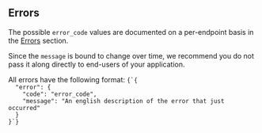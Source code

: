 
## Errors

The possible `error_code` values are documented on a per-endpoint basis in the [Errors](#errors/generic) section.

Since the `message` is bound to change over time, we recommend you do not pass it along directly to end-users of your application.

<Example>
  <span>All errors have the following format:</span>
  <Code>{`{
  "error": {
    "code": "error_code",
    "message": "An english description of the error that just occurred"
  }
}`}</Code>
</Example>
